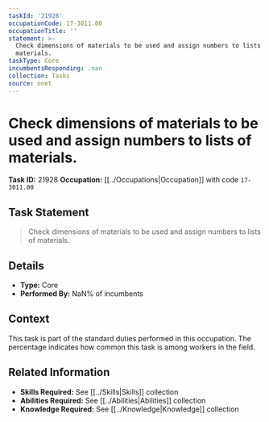 ```yaml
---
taskId: '21928'
occupationCode: 17-3011.00
occupationTitle: ''
statement: >-
  Check dimensions of materials to be used and assign numbers to lists of
  materials.
taskType: Core
incumbentsResponding: .nan
collection: Tasks
source: onet
---
```

# Check dimensions of materials to be used and assign numbers to lists of materials.

**Task ID:** 21928
**Occupation:** [[../Occupations|Occupation]] with code `17-3011.00`

## Task Statement

> Check dimensions of materials to be used and assign numbers to lists of materials.

## Details

- **Type:** Core
- **Performed By:** NaN% of incumbents

## Context

This task is part of the standard duties performed in this occupation. The percentage indicates how common this task is among workers in the field.

## Related Information

- **Skills Required:** See [[../Skills|Skills]] collection
- **Abilities Required:** See [[../Abilities|Abilities]] collection
- **Knowledge Required:** See [[../Knowledge|Knowledge]] collection
